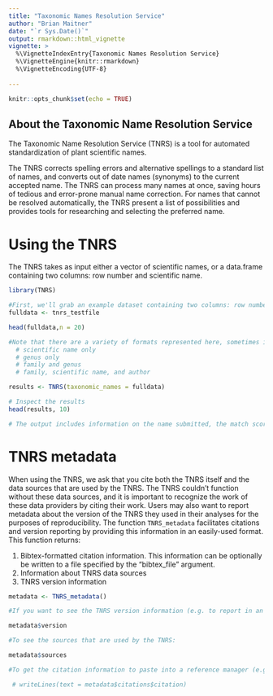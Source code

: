 ---
title: "Taxonomic Names Resolution Service"
author: "Brian Maitner"
date: "`r Sys.Date()`"
output: rmarkdown::html_vignette
vignette: >
  %\VignetteIndexEntry{Taxonomic Names Resolution Service}
  %\VignetteEngine{knitr::rmarkdown}
  %\VignetteEncoding{UTF-8}
  
---


```{r setup, include=FALSE}
knitr::opts_chunk$set(echo = TRUE)
```

## About the Taxonomic Name Resolution Service

The Taxonomic Name Resolution Service (TNRS) is a tool for automated standardization of plant scientific names.

The TNRS corrects spelling errors and alternative spellings to a standard list of names, and converts out of date names (synonyms) to the current accepted name. The TNRS can process many names at once, saving hours of tedious and error-prone manual name correction. For names that cannot be resolved automatically, the TNRS present a list of possibilities and provides tools for researching and selecting the preferred name.


# Using the TNRS

The TNRS takes as input either a vector of scientific names, or a data.frame containing two columns: row number and scientific name.

```{r }
library(TNRS)

#First, we'll grab an example dataset containing two columns: row number and scientific name.
fulldata <- tnrs_testfile

head(fulldata,n = 20) 

#Note that there are a variety of formats represented here, sometimes including
  # scientific name only
  # genus only
  # family and genus
  # family, scientific name, and author

results <- TNRS(taxonomic_names = fulldata)

# Inspect the results
head(results, 10)

# The output includes information on the name submitted, the match score (how close the match is), the name matched, the status of the matched name, and the accepted name.

```

# TNRS metadata
When using the TNRS, we ask that you cite both the TNRS itself and the data sources that are used by the TNRS.  The TNRS couldn't function without these data sources, and it is important to recognize the work of these data providers by citing their work. Users may also want to report metadata about the version of the TNRS they used in their analyses for the purposes of reproducibility. The function `TNRS_metadata` facilitates citations and version reporting by providing this information in an easily-used format.  This function returns:

1. Bibtex-formatted citation information. This information can be optionally be written to a file specified by the "bibtex_file" argument.  
2. Information about TNRS data sources
3. TNRS version information


```{r}

metadata <- TNRS_metadata()

#If you want to see the TNRS version information (e.g. to report in an manuscript):

metadata$version

#To see the sources that are used by the TNRS:

metadata$sources

#To get the citation information to paste into a reference manager (e.g. paperpile, zotero):

 # writeLines(text = metadata$citations$citation)


```